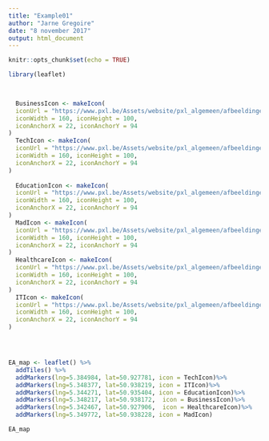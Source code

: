 ```yaml
---
title: "Example01"
author: "Jarne Gregoire"
date: "8 november 2017"
output: html_document
---
```


```r
knitr::opts_chunk$set(echo = TRUE)
```
```r
library(leaflet)


  
  BusinessIcon <- makeIcon(
  iconUrl = "https://www.pxl.be/Assets/website/pxl_algemeen/afbeeldingen/grotere_versie/1314_logo_pxl_business.png",
  iconWidth = 160, iconHeight = 100,
  iconAnchorX = 22, iconAnchorY = 94
)
  TechIcon <- makeIcon(
  iconUrl = "https://www.pxl.be/Assets/website/pxl_algemeen/afbeeldingen/grotere_versie/1314_logo_pxl_tech.png",
  iconWidth = 160, iconHeight = 100,
  iconAnchorX = 22, iconAnchorY = 94
)
  
  EducationIcon <- makeIcon(
  iconUrl = "https://www.pxl.be/Assets/website/pxl_algemeen/afbeeldingen/grotere_versie/1314_logo_pxl_education.png",
  iconWidth = 160, iconHeight = 100,
  iconAnchorX = 22, iconAnchorY = 94
)
  MadIcon <- makeIcon(
  iconUrl = "https://www.pxl.be/Assets/website/pxl_algemeen/afbeeldingen/grotere_versie/1314_logo_pxl_mad.png",
  iconWidth = 160, iconHeight = 100,
  iconAnchorX = 22, iconAnchorY = 94
)
  HealthcareIcon <- makeIcon(
  iconUrl = "https://www.pxl.be/Assets/website/pxl_algemeen/afbeeldingen/grotere_versie/1314_logo_pxl_healthcare.png",
  iconWidth = 160, iconHeight = 100,
  iconAnchorX = 22, iconAnchorY = 94
)
  ITIcon <- makeIcon(
  iconUrl = "https://www.pxl.be/Assets/website/pxl_algemeen/afbeeldingen/grotere_versie/1314_logo_pxl_it.png",
  iconWidth = 160, iconHeight = 100,
  iconAnchorX = 22, iconAnchorY = 94
)




EA_map <- leaflet() %>% 
  addTiles() %>%
  addMarkers(lng=5.384984, lat=50.927781, icon = TechIcon)%>%
  addMarkers(lng=5.348377, lat=50.938219, icon = ITIcon)%>%
  addMarkers(lng=5.344271, lat=50.935404, icon = EducationIcon)%>%
  addMarkers(lng=5.348217, lat=50.938172,  icon = BusinessIcon)%>%
  addMarkers(lng=5.342467, lat=50.927906,  icon = HealthcareIcon)%>%
  addMarkers(lng=5.349772, lat=50.938228, icon = MadIcon)

EA_map
```


